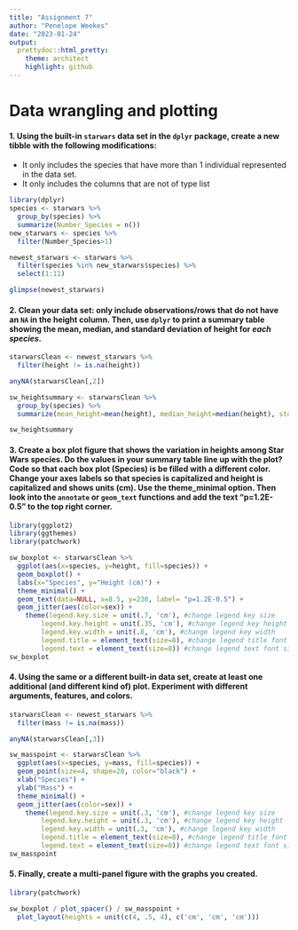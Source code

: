 ```yaml
---
title: "Assignment 7"
author: "Penelope Weekes"
date: "2023-01-24"
output:
  prettydoc::html_pretty:
    theme: architect
    highlight: github
---
```

# Data wrangling and plotting
#### 1. Using the built-in `starwars` data set in the `dplyr` package, create a new tibble with the following modifications:
  - It only includes the species that have more than 1 individual represented in the data set.
  - It only includes the columns that are not of type list
```r
library(dplyr)
species <- starwars %>%
  group_by(species) %>%
  summarize(Number_Species = n())
new_starwars <- species %>%
  filter(Number_Species>1)

newest_starwars <- starwars %>%
  filter(species %in% new_starwars$species) %>%
  select(1:11)

glimpse(newest_starwars)
```
  
#### 2. Clean your data set: only include observations/rows that do not have an `NA` in the height column. Then, use `dplyr` to print a summary table showing the mean, median, and standard deviation of height for *each species*.
```r
starwarsClean <- newest_starwars %>%
  filter(height != is.na(height))

anyNA(starwarsClean[,2])

sw_heightsummary <- starwarsClean %>%
  group_by(species) %>%
  summarize(mean_height=mean(height), median_height=median(height), stdev_height=sd(height))

sw_heightsummary
```


#### 3. Create a box plot figure that shows the variation in heights among Star Wars species. Do the values in your summary table line up with the plot? Code so that each box plot (Species) is be filled with a different color. Change your axes labels so that species is capitalized and height is capitalized and shows units (cm). Use the theme_minimal option. Then look into the `annotate` or `geom_text` functions and add the text “p=1.2E-0.5” to the top right corner.
```r
library(ggplot2)
library(ggthemes)
library(patchwork)

sw_boxplot <- starwarsClean %>%
  ggplot(aes(x=species, y=height, fill=species)) +
  geom_boxplot() +
  labs(x="Species", y="Height (cm)") +
  theme_minimal() +
  geom_text(data=NULL, x=8.5, y=230, label= "p=1.2E-0.5") +
  geom_jitter(aes(color=sex)) +
    theme(legend.key.size = unit(.7, 'cm'), #change legend key size
        legend.key.height = unit(.35, 'cm'), #change legend key height
        legend.key.width = unit(.8, 'cm'), #change legend key width
        legend.title = element_text(size=8), #change legend title font size
        legend.text = element_text(size=8)) #change legend text font size
sw_boxplot
```

#### 4. Using the same or a different built-in data set, create at least one additional (and different kind of) plot. Experiment with different arguments, features, and colors.
```r
starwarsClean <- newest_starwars %>%
  filter(mass != is.na(mass))

anyNA(starwarsClean[,3])

sw_masspoint <- starwarsClean %>%
  ggplot(aes(x=species, y=mass, fill=species)) +
  geom_point(size=4, shape=20, color="black") +
  xlab("Species") +
  ylab("Mass") +
  theme_minimal() +
  geom_jitter(aes(color=sex)) +
    theme(legend.key.size = unit(.3, 'cm'), #change legend key size
        legend.key.height = unit(.3, 'cm'), #change legend key height
        legend.key.width = unit(.3, 'cm'), #change legend key width
        legend.title = element_text(size=8), #change legend title font size
        legend.text = element_text(size=8)) #change legend text font size
sw_masspoint
```

#### 5. Finally, create a multi-panel figure with the graphs you created.
```r
library(patchwork)

sw_boxplot / plot_spacer() / sw_masspoint +
  plot_layout(heights = unit(c(4, .5, 4), c('cm', 'cm', 'cm')))

```

